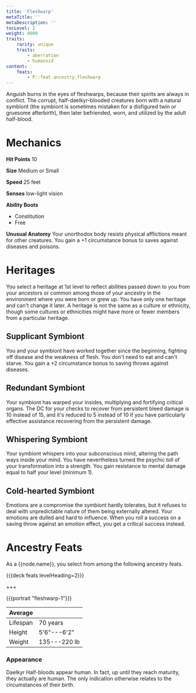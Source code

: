 ```yaml
---
title: 'Fleshwarp'
metaTitle: ''
metaDescription: ''
tocLevel: 2
weight: 4000
traits:
    rarity: unique
    traits:
        - aberration
        - humanoid
content:
    feats:
        - P::feat.ancestry.fleshwarp
---
```


Anguish burns in the eyes of fleshwarps, because their spirits are always in conflict. The corrupt, half-daelkyr-blooded creatures born with a natural symbiont (the symbiont is sometimes mistaken for a disfigured twin or gruesome afterbirth), then later befriended, worn, and utilized by the adult half-blood.

# Mechanics

**Hit Points** 10

**Size** Medium or Small

**Speed** 25 feet

**Senses** low-light vision

**Ability Boots**

-   Constitution
-   Free

**Unusual Anatomy** Your unorthodox body resists physical afflictions meant for other creatures. You gain a +1 circumstance bonus to saves against diseases and poisons.

# Heritages

You select a heritage at 1st level to reflect abilities passed down to you from your ancestors or common among those of your ancestry in the environment where you were born or grew up. You have only one heritage and can't change it later. A heritage is not the same as a culture or ethnicity, though some cultures or ethnicities might have more or fewer members from a particular heritage.

## Supplicant Symbiont

You and your symbiont have worked together since the beginning, fighting off disease and the weakness of flesh. You don't need to eat and can't starve. You gain a +2 circumstance bonus to saving throws against diseases.

## Redundant Symbiont

Your symbiont has warped your insides, multiplying and fortifying critical organs. The DC for your checks to recover from persistent bleed damage is 10 instead of 15, and it's reduced to 5 instead of 10 if you have particularly effective assistance recovering from the persistent damage.

## Whispering Symbiont

Your symbiont whispers into your subconscious mind, altering the path ways inside your mind. You have nevertheless turned the psychic toll of your transformation into a strength. You gain resistance to mental damage equal to half your level (minimum 1).

## Cold-hearted Symbiont

Emotions are a compromise the symbiont hardly tolerates, but it refuses to deal with unpredictable nature of them being externally altered. Your emotions are dulled and hard to influence. When you roll a success on a saving throw against an emotion effect, you get a critical success instead.

# Ancestry Feats

As a {{node.name}}, you select from among the following ancestry feats.

{{{deck feats levelHeading=2}}}

+++

{{{portrait "fleshwarp-1"}}}

| Average  |              |
| -------- | ------------ |
| Lifespan | 70 years     |
| Height   | 5'6"---6'2"  |
| Weight   | 135---220 lb |

### Appearance

Daelkyr Half-bloods appear human. In fact, up until they reach maturity, they actually are human. The only indication otherwise relates to the circumstances of their birth.